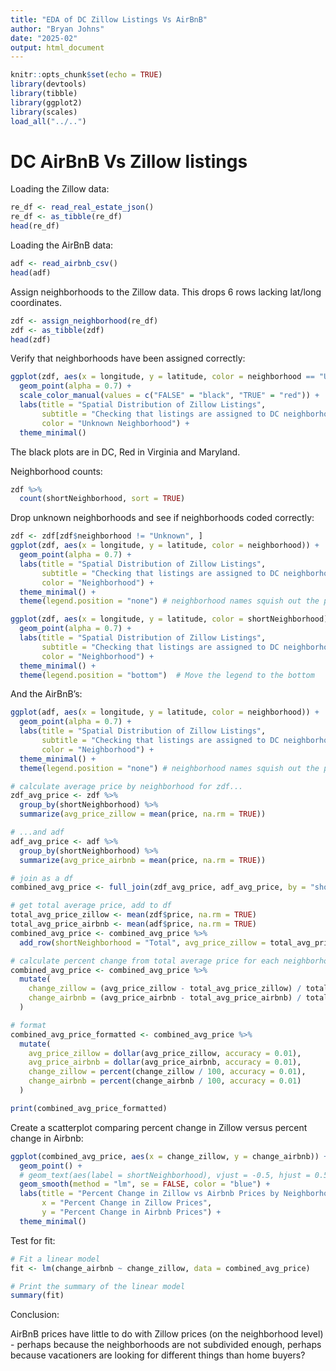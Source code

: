 ```yaml
---
title: "EDA of DC Zillow Listings Vs AirBnB"
author: "Bryan Johns"
date: "2025-02"
output: html_document
---
```


```r
knitr::opts_chunk$set(echo = TRUE)
library(devtools)
library(tibble)
library(ggplot2)
library(scales)
load_all("../..")
```

# DC AirBnB Vs Zillow listings
Loading the Zillow data:
```r
re_df <- read_real_estate_json()
re_df <- as_tibble(re_df)
head(re_df)
```
Loading the AirBnB data:
```r
adf <- read_airbnb_csv()
head(adf)
```

Assign neighborhoods to the Zillow data. This drops 6 rows lacking lat/long coordinates.
```r
zdf <- assign_neighborhood(re_df)
zdf <- as_tibble(zdf)
head(zdf)
```
Verify that neighborhoods have been assigned correctly:
```r
ggplot(zdf, aes(x = longitude, y = latitude, color = neighborhood == "Unknown")) +
  geom_point(alpha = 0.7) +
  scale_color_manual(values = c("FALSE" = "black", "TRUE" = "red")) +
  labs(title = "Spatial Distribution of Zillow Listings",
       subtitle = "Checking that listings are assigned to DC neighborhoods",
       color = "Unknown Neighborhood") +
  theme_minimal()
```

The black plots are in DC, Red in Virginia and Maryland.

Neighborhood counts:
```r
zdf %>%
  count(shortNeighborhood, sort = TRUE)
```
Drop unknown neighborhoods and see if neighborhoods coded correctly:

```r
zdf <- zdf[zdf$neighborhood != "Unknown", ]
ggplot(zdf, aes(x = longitude, y = latitude, color = neighborhood)) +
  geom_point(alpha = 0.7) +
  labs(title = "Spatial Distribution of Zillow Listings",
       subtitle = "Checking that listings are assigned to DC neighborhoods",
       color = "Neighborhood") +
  theme_minimal() +
  theme(legend.position = "none") # neighborhood names squish out the plot
```

```r
ggplot(zdf, aes(x = longitude, y = latitude, color = shortNeighborhood)) +
  geom_point(alpha = 0.7) +
  labs(title = "Spatial Distribution of Zillow Listings",
       subtitle = "Checking that listings are assigned to DC neighborhoods",
       color = "Neighborhood") +
  theme_minimal() +
  theme(legend.position = "bottom")  # Move the legend to the bottom
```

And the AirBnB's:

```r
ggplot(adf, aes(x = longitude, y = latitude, color = neighborhood)) +
  geom_point(alpha = 0.7) +
  labs(title = "Spatial Distribution of Zillow Listings",
       subtitle = "Checking that listings are assigned to DC neighborhoods",
       color = "Neighborhood") +
  theme_minimal() +
  theme(legend.position = "none") # neighborhood names squish out the plot
```

```r
# calculate average price by neighborhood for zdf...
zdf_avg_price <- zdf %>%
  group_by(shortNeighborhood) %>%
  summarize(avg_price_zillow = mean(price, na.rm = TRUE))

# ...and adf
adf_avg_price <- adf %>%
  group_by(shortNeighborhood) %>%
  summarize(avg_price_airbnb = mean(price, na.rm = TRUE))

# join as a df
combined_avg_price <- full_join(zdf_avg_price, adf_avg_price, by = "shortNeighborhood")

# get total average price, add to df
total_avg_price_zillow <- mean(zdf$price, na.rm = TRUE)
total_avg_price_airbnb <- mean(adf$price, na.rm = TRUE)
combined_avg_price <- combined_avg_price %>%
  add_row(shortNeighborhood = "Total", avg_price_zillow = total_avg_price_zillow, avg_price_airbnb = total_avg_price_airbnb)

# calculate percent change from total average price for each neighborhood
combined_avg_price <- combined_avg_price %>%
  mutate(
    change_zillow = (avg_price_zillow - total_avg_price_zillow) / total_avg_price_zillow * 100,
    change_airbnb = (avg_price_airbnb - total_avg_price_airbnb) / total_avg_price_airbnb * 100
  )

# format
combined_avg_price_formatted <- combined_avg_price %>%
  mutate(
    avg_price_zillow = dollar(avg_price_zillow, accuracy = 0.01),
    avg_price_airbnb = dollar(avg_price_airbnb, accuracy = 0.01),
    change_zillow = percent(change_zillow / 100, accuracy = 0.01),
    change_airbnb = percent(change_airbnb / 100, accuracy = 0.01)
  )

print(combined_avg_price_formatted)
```

Create a scatterplot comparing percent change in Zillow versus percent change in Airbnb:

```r
ggplot(combined_avg_price, aes(x = change_zillow, y = change_airbnb)) +
  geom_point() +
  # geom_text(aes(label = shortNeighborhood), vjust = -0.5, hjust = 0.5) +
  geom_smooth(method = "lm", se = FALSE, color = "blue") +
  labs(title = "Percent Change in Zillow vs Airbnb Prices by Neighborhood",
       x = "Percent Change in Zillow Prices",
       y = "Percent Change in Airbnb Prices") +
  theme_minimal()
```

Test for fit:
```r
# Fit a linear model
fit <- lm(change_airbnb ~ change_zillow, data = combined_avg_price)

# Print the summary of the linear model
summary(fit)
```


Conclusion:

AirBnB prices have little to do with Zillow prices (on the neighborhood level) - perhaps because the neighborhoods are not subdivided enough, perhaps because vacationers are looking for different things than home buyers?